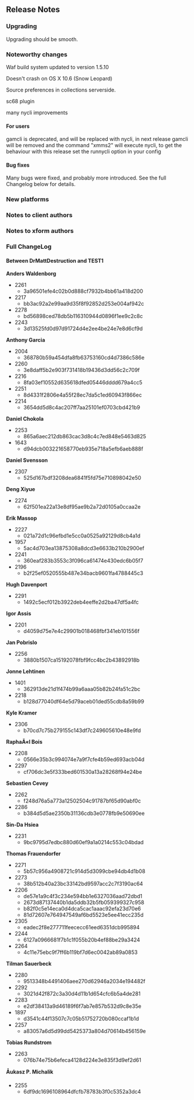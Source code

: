 == Release Notes ==

=== Upgrading ===

Upgrading should be smooth.

=== Noteworthy changes ===
Waf build system updated to version 1.5.10

Doesn't crash on OS X 10.6 (Snow Leopard)

Source preferences in collections serverside.

sc68 plugin

many nycli improvements



==== For users ====

gamcli is deprecated, and will be replaced with nycli, in next release gamcli will be removed and the command "xmms2" will execute nycli, to get the behaviour with this release set the runnycli option in your config

==== Bug fixes ====

Many bugs were fixed, and probably more introduced. See the full Changelog below for details.

=== New platforms ===


=== Notes to client authors ===

=== Notes to xform authors ===

=== Full ChangeLog ===
==== Between DrMattDestruction and TEST1 ====
'''Anders Waldenborg'''
* <mantis>2261</mantis>
** <git norepo=1 repo='xmms2-devel.git'>3a96501efe4c02b0d888cf7932b4bb61a418d200</git>
* <mantis>2217</mantis>
** <git norepo=1 repo='xmms2-devel.git'>bb3ac92a2e99aa9d35f8f92852d253e004af942c</git>
* <mantis>2278</mantis>
** <git norepo=1 repo='xmms2-devel.git'>bd56898ced78db5b116310944d0896f1ee9c2c8c</git>
* <mantis>2243</mantis>
** <git norepo=1 repo='xmms2-devel.git'>3d13525fd0d97d91724d4e2ee4be24e7e8d6cf9d</git>
'''Anthony Garcia'''
* <mantis>2004</mantis>
** <git norepo=1 repo='xmms2-devel.git'>368780b59a454dfa8fb63753160cd4d7386c586e</git>
* <mantis>2260</mantis>
** <git norepo=1 repo='xmms2-devel.git'>3e8daff5b2e903f731418b19436d3dd56c2c709f</git>
* <mantis>2216</mantis>
** <git norepo=1 repo='xmms2-devel.git'>8fa03ef10552d635618dfed05446dddd679a4cc5</git>
* <mantis>2251</mantis>
** <git norepo=1 repo='xmms2-devel.git'>8d4331f2806e4a55f28ec7da5c1ed60943f866ec</git>
* <mantis>2214</mantis>
** <git norepo=1 repo='xmms2-devel.git'>3654dd5d8c4ac207ff7aa25101ef0703cbd421b9</git>
'''Daniel Chokola'''
* <mantis>2253</mantis>
** <git norepo=1 repo='xmms2-devel.git'>865a6aec212db863cac3d8c4c7ed848e5463d825</git>
* <mantis>1643</mantis>
** <git norepo=1 repo='xmms2-devel.git'>d94dcb003221658770eb935e718a5efb6aeb888f</git>
'''Daniel Svensson'''
* <mantis>2307</mantis>
** <git norepo=1 repo='xmms2-devel.git'>525d167bdf3208dea6841f5fd75e710898042e50</git>
'''Deng Xiyue'''
* <mantis>2274</mantis>
** <git norepo=1 repo='xmms2-devel.git'>62f501ea22a13e8df95ae9b2a72d0105a0ccaa2e</git>
'''Erik Massop'''
* <mantis>2227</mantis>
** <git norepo=1 repo='xmms2-devel.git'>021a72d1c96efbd1e5cc0a0525a92129d8cb4a1d</git>
* <mantis>1957</mantis>
** <git norepo=1 repo='xmms2-devel.git'>5ac4d703ea13875308a8dcd3e6633b210b2900ef</git>
* <mantis>2241</mantis>
** <git norepo=1 repo='xmms2-devel.git'>360eaf283b3553c3f096ca61474e430edc6b05f7</git>
* <mantis>2196</mantis>
** <git norepo=1 repo='xmms2-devel.git'>b2f25ef0520555b487e34bacb9601fa4788445c3</git>
'''Hugh Davenport'''
* <mantis>2291</mantis>
** <git norepo=1 repo='xmms2-devel.git'>1492c5ecf012b3922deb4eeffe2d2ba47df5a4fc</git>
'''Igor Assis'''
* <mantis>2201</mantis>
** <git norepo=1 repo='xmms2-devel.git'>d4059d75e7e4c29901b018468fbf341eb101556f</git>
'''Jan Pobrislo'''
* <mantis>2256</mantis>
** <git norepo=1 repo='xmms2-devel.git'>3880b1507ca15192078fbf9fcc4bc2b43892918b</git>
'''Jonne Lehtinen'''
* <mantis>1401</mantis>
** <git norepo=1 repo='xmms2-devel.git'>362913de21d1f474b99a6aaa05b82b24fa51c2bc</git>
* <mantis>2218</mantis>
** <git norepo=1 repo='xmms2-devel.git'>b128d77040df64e5d79aceb01ded55cdb8a59b99</git>
'''Kyle Kramer'''
* <mantis>2306</mantis>
** <git norepo=1 repo='xmms2-devel.git'>b70cd7c75b279155c143df7c249605610e48e9fd</git>
'''RaphaÃ«l Bois'''
* <mantis>2208</mantis>
** <git norepo=1 repo='xmms2-devel.git'>0566e35b3c994074e7a9f7cfe4b59ed693acb04d</git>
* <mantis>2297</mantis>
** <git norepo=1 repo='xmms2-devel.git'>cf706dc3e5f333bed601530a13a28268f94e24be</git>
'''Sebastien Cevey'''
* <mantis>2262</mantis>
** <git norepo=1 repo='xmms2-devel.git'>f248d76a5a773a12502504c91787bf65d90abf0c</git>
* <mantis>2286</mantis>
** <git norepo=1 repo='xmms2-devel.git'>b384d5d5ae2350b31136cdb3e0778fb9e50690ee</git>
'''Sin-Da Hsiea'''
* <mantis>2231</mantis>
** <git norepo=1 repo='xmms2-devel.git'>9bc9795d7edbc880d60ef9a1a0214c553c04bdad</git>
'''Thomas Frauendorfer'''
* <mantis>2271</mantis>
** <git norepo=1 repo='xmms2-devel.git'>5b57c956a4908721c914d5d3099cbe94db4d1b08</git>
* <mantis>2273</mantis>
** <git norepo=1 repo='xmms2-devel.git'>38b512b40a23bc33142bd9597acc2c7f3190ac64</git>
* <mantis>2206</mantis>
** <git norepo=1 repo='xmms2-devel.git'>de57e1a9c4f3c234e594bb1e6327036aad72dbd1</git>
** <git norepo=1 repo='xmms2-devel.git'>2673d87137440b1da5ddb32b5fb059399327c958</git>
** <git norepo=1 repo='xmms2-devel.git'>b82f0c5e14eca0d4dca5cac1aaac92efa23d70e6</git>
** <git norepo=1 repo='xmms2-devel.git'>81d72607e764947549af6bd5523e5ee41ecc235d</git>
* <mantis>2305</mantis>
** <git norepo=1 repo='xmms2-devel.git'>eadec2f8e277711feececc61eed6351dcb995894</git>
* <mantis>2244</mantis>
** <git norepo=1 repo='xmms2-devel.git'>6127a0966681f7b1c1f055b20b4ef88be29a3424</git>
* <mantis>2264</mantis>
** <git norepo=1 repo='xmms2-devel.git'>4c11e75ebc9f7ff6b119bf7d6ec0042ab89a0853</git>
'''Tilman Sauerbeck'''
* <mantis>2280</mantis>
** <git norepo=1 repo='xmms2-devel.git'>9513348b4491406aee270d62946a2034e194482f</git>
* <mantis>2292</mantis>
** <git norepo=1 repo='xmms2-devel.git'>3021d42f872c3a30d4d11b1d654cfc6b5a4de281</git>
* <mantis>2283</mantis>
** <git norepo=1 repo='xmms2-devel.git'>e2df38413a9d46189f6f7ab7e857b532d9c8e35e</git>
* <mantis>1897</mantis>
** <git norepo=1 repo='xmms2-devel.git'>d3541c44f13507c7c05b51752720b080ccaf1b1d</git>
* <mantis>2257</mantis>
** <git norepo=1 repo='xmms2-devel.git'>a83057a6d5d99dd5425373a804d70614b456159e</git>
'''Tobias Rundstrom'''
* <mantis>2263</mantis>
** <git norepo=1 repo='xmms2-devel.git'>076b74e75b6efeca4128d224e3e835f3d9ef2d61</git>
'''Åukasz P. Michalik'''
* <mantis>2255</mantis>
** <git norepo=1 repo='xmms2-devel.git'>6df9dc1696108964dfcfb78783b3f0c5352a3dc4</git>